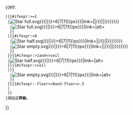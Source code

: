 {{#if:{{{1|}}}
 |<span style="white-space:nowrap" title="{{{score|{{#if:{{{2|}}}|{{{1}}}/}}{{plural|{{#if:{{{2|}}}|{{{2}}}|{{{1}}}}}|{{{rating|star}}}|{{{rating-plural|{{{rating|颗星}}}}}}}}}}}">{{#ifexpr:{{{1}}}>=1
  |[[File:{{{full|Star full.svg}}}|{{{size|{{#ifexpr:{{{2|{{{1}}}}}}>6|7|11}}px}}}|link=|{{{score|{{#if:{{{2|}}}|{{{1}}}/}}{{plural|{{#if:{{{2|}}}|{{{2}}}|{{{1}}}}}|{{{rating|star}}}|{{{rating-plural|{{{rating|颗星}}}}}}}}}}}]]{{Loop
   |{{#expr:floor{{{1}}}-1}}
   |[[File:{{{full|Star full.svg}}}|{{{size|{{#ifexpr:{{{2|{{{1}}}}}}>6|7|11}}px}}}|link=|alt=]]
   }}
  |{{#ifexpr:{{{1}}}>0
   |[[File:{{{half|Star half.svg}}}|{{{size|{{#ifexpr:{{{2|{{{1}}}}}}>6|7|11}}px}}}|link=|{{{score|{{#if:{{{2|}}}|{{{1}}}/}}{{plural|{{#if:{{{2|}}}|{{{2}}}|{{{1}}}}}|{{{rating|star}}}|{{{rating-plural|{{{rating|颗星}}}}}}}}}}}]]
   |[[File:{{{empty|Star empty.svg}}}|{{{size|{{#ifexpr:{{{2|{{{1}}}}}}>6|7|11}}px}}}|link=|{{{score|{{#if:{{{2|}}}|{{{1}}}/}}{{plural|{{#if:{{{2|}}}|{{{2}}}|{{{1}}}}}|{{{rating|star}}}|{{{rating-plural|{{{rating|颗星}}}}}}}}}}}]]
   }}
  }}{{#ifexpr:{{{1}}}>1and{{{1}}}<>ceil{{{1}}}
  |[[File:{{{half|Star half.svg}}}|{{{size|{{#ifexpr:{{{2|{{{1}}}}}}>6|7|11}}px}}}|link=|alt=]]
  }}{{#ifexpr:{{{2|-1}}}>ceil{{{1}}}
  |{{Loop
   |{{#expr:{{{2}}}-ceil{{{1}}}{{#ifexpr:{{{1}}}=0|-1}}}}
   |[[File:{{{empty|Star empty.svg}}}|{{{size|{{#ifexpr:{{{2|{{{1}}}}}}>6|7|11}}px}}}|link=|alt=]]
   }}
  }}</span>{{#ifexpr:{{{1}}}-floor{{{1}}}<>0and{{{1}}}-floor{{{1}}}<>.5
  |{{main other|[[Category:評分模板錯誤的頁面]]}}
  }}
 |<span class="error">請指定'''評級'''。</span>{{main other|[[Category:評分模板錯誤的頁面]]}}
}}<noinclude>
{{documentation}}
</noinclude>